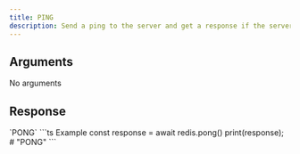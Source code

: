 ```yaml
---
title: PING
description: Send a ping to the server and get a response if the server is alive.
---
```


## Arguments

No arguments

## Response

<ResponseField type="string" required>
  `PONG`
</ResponseField>

<RequestExample>
```ts Example
const response = await redis.pong()
print(response); # "PONG"
```
</RequestExample>

